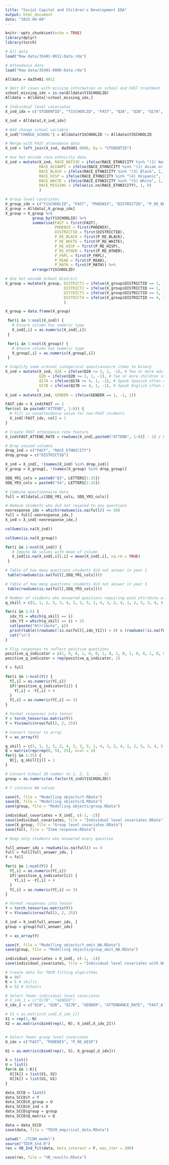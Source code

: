 ```yaml
---
title: "Social Capital and Children's Development EDA"
output: html_document
date: "2025-04-08"
---
```


```r
knitr::opts_chunk$set(echo = TRUE)
library(dplyr)
library(torch)
```

```r
# All data
load("Raw data/35481-0012-Data.rda")

# Attendance data
load("Raw data/35481-0006-Data.rda")

Alldata = da35481.0012
```

```r
# Omit 87 cases with missing information on school and FAST treatment
school_missing_idx = is.na(Alldata$Y1SCHOOLID)
Alldata = Alldata[!school_missing_idx,]

# Individual level covariates
X_ind_idx = c("STUDENTID", "Y1SCHOOLID", "FAST", "Q2A", "Q2B", "Q17A", "Q17B", "A5A", "DOB", "GENDER", "RACE_ETHNICITY", "LUNCH_STATUS", "ELL_STATUS", "SPED_STATUS", "KINDERGARTEN", "ATTENDANCE_RATE", "MATH_PCTZ", "READ_PCTZ")

X_ind = Alldata[,X_ind_idx]

# Add change school variable
X_ind["CHANGE_SCHOOL"] = Alldata$Y1SCHOOLID != Alldata$Y3SCHOOLID

# Merge with FAST attendance data
X_ind = left_join(X_ind, da35481.0006, by = "STUDENTID")

# One hot encode race ethnicity data
X_ind = mutate(X_ind, RACE_NATIVE = ifelse(RACE_ETHNICITY %in% "(1) Native American", 1, 0),
               RACE_ASIANPI = ifelse(RACE_ETHNICITY %in% "(2) Asian or Pacific Islander", 1, 0),
               RACE_BLACK = ifelse(RACE_ETHNICITY %in% "(3) Black", 1, 0),
               RACE_HISP = ifelse(RACE_ETHNICITY %in% "(4) Hispanic", 1, 0),
               RACE_WHITE = ifelse(RACE_ETHNICITY %in% "(5) White", 1, 0),
               RACE_MISSING = ifelse(is.na(RACE_ETHNICITY), 1, 0)
               )

# Group level covariates
X_group_idx = c("Y1SCHOOLID", "FAST", "PHOENIX", "DISTRICTID", "P_RE_BLACK", "P_RE_WHITE", "P_RE_HISP", "P_RE_OTHER", "P_FRPL", "P_READ", "P_MATH")
X_group = Alldata[,X_group_idx]
X_group = X_group %>%
            group_by(Y1SCHOOLID) %>%
            summarise(FAST = first(FAST),
                      PHOENIX = first(PHOENIX), 
                      DISTRICTID = first(DISTRICTID), 
                      P_RE_BLACK = first(P_RE_BLACK), 
                      P_RE_WHITE = first(P_RE_WHITE), 
                      P_RE_HISP = first(P_RE_HISP), 
                      P_RE_OTHER = first(P_RE_OTHER), 
                      P_FRPL = first(P_FRPL), 
                      P_READ = first(P_READ), 
                      P_MATH = first(P_MATH)) %>%
            arrange(Y1SCHOOLID)

# One hot encode School District
X_group = mutate(X_group, DISTRICT1 = ifelse(X_group$DISTRICTID == 1, 1, 0),
                          DISTRICT2 = ifelse(X_group$DISTRICTID == 2, 1, 0),
                          DISTRICT3 = ifelse(X_group$DISTRICTID == 3, 1, 0),
                          DISTRICT4 = ifelse(X_group$DISTRICTID == 4, 1, 0)
                          )

X_group = data.frame(X_group)
```


```r
 for(i in 1:ncol(X_ind)) {
   # Ensure column has numeric type
   X_ind[,i] = as.numeric(X_ind[,i])
 }

 for(i in 1:ncol(X_group)) {
   # Ensure column has numeric type
   X_group[,i] = as.numeric(X_group[,i])
 }

# Simplify some ordinal categorical questionnaire items to binary
X_ind = mutate(X_ind, Q2A = ifelse(Q2A >= 2, 1, -1), # Two or more adults in household
               Q2B = ifelse(Q2B >= 2, 1, -1), # Two or more children in household 
               Q17A = ifelse(Q17A >= 4, 1, -1), # Speak Spanish often or always
               Q17B = ifelse(Q17B >= 4, 1, -1), # Speak English often or always
              )
X_ind = mutate(X_ind, GENDER = ifelse(GENDER == 1, -1, 1))
```


```r
FAST_idx = X_ind$FAST == 2
for(col in paste0("ATTEND", 1:8)) {
  # Fill in nonattendance value for non-FAST students
  X_ind[!FAST_idx, col] = 1
}

# Create FAST attendance rate feature
X_ind$FAST_ATTEND_RATE = rowSums(X_ind[,paste0("ATTEND", 1:8)] - 1) / 8
```


```r
# Drop unused columns
drop_ind = c("FAST", "RACE_ETHNICITY")
drop_group = c("DISTRICTID")

X_ind = X_ind[, !(names(X_ind) %in% drop_ind)]
X_group = X_group[, !(names(X_group) %in% drop_group)]
```


```r
SDQ_YR1_cols = paste0("Q3", LETTERS[1:25])
SDQ_YR3_cols = paste0("S4", LETTERS[1:25])
```

```r
# Combine questionnaire data
full = Alldata[,c(SDQ_YR1_cols, SDQ_YR3_cols)]

# Remove students who did not respond to any questions
nonresponse_idx = which(rowSums(is.na(full)) == 50)
full = full[-nonresponse_idx,]
X_ind = X_ind[-nonresponse_idx,]
```

```r
colSums(is.na(X_ind))
```
```r
colSums(is.na(X_group))
```

```r
for(i in 1:ncol(X_ind)) {
   # Impute NA values with mean of column
   X_ind[is.na(X_ind[,i]),i] = mean(X_ind[,i], na.rm = TRUE)
 }
```

```r
# Table of how many questions students did not answer in year 1
 table(rowSums(is.na(full[,SDQ_YR1_cols])))
```

```r
# Table of how many questions students did not answer in year 3
 table(rowSums(is.na(full[,SDQ_YR3_cols])))
```

```r
# Number of students who answered questions requiring each attribute at both time points
q_skill = c(5, 1, 2, 5, 3, 4, 3, 2, 5, 1, 4, 3, 2, 4, 1, 2, 5, 3, 4, 5, 1, 3, 4, 2, 1)

for(i in 1:5) {
  idx_Y1 = which(q_skill == i)
  idx_Y3 = which(q_skill == i) + 25
  cat(paste("Atrribute", i))
  print(table((rowSums(!is.na(full[,idx_Y1])) > 0) & (rowSums(!is.na(full[,idx_Y3])) > 0)))
  cat("\n")
}
```


```r
# Flip responses to reflect positive questions
positive_q_indicator = c(1, 0, 0, 1, 0, 0, 1, 0, 1, 0, 1, 0, 0, 1, 0, 0, 1, 0, 0, 1, 1, 0, 0, 0, 1)
positive_q_indicator = rep(positive_q_indicator, 2)

Y = full

for(i in 1:ncol(Y)) {
  Y[,i] = as.numeric(Y[,i])
  if(!positive_q_indicator[i]) {
    Y[,i] = -Y[,i] + 4
  }
  Y[,i] = as.numeric(Y[,i] == 3)
}

# Format responses into tensor 
Y = torch_tensor(as.matrix(Y))
Y = Y$view(c(nrow(full), 2, 25))

# Convert tensor to array
Y = as_array(Y)
```

```r
q_skill = c(5, 1, 2, 5, 3, 4, 3, 2, 5, 1, 4, 3, 2, 4, 1, 2, 5, 3, 4, 5, 1, 3, 4, 2, 1)
Q = matrix(rep(rep(0, 5), 25), ncol = 5)
for(j in 1:25) {
  Q[j, q_skill[j]] = 1
}
```

```r
# Convert School ID number to 1, 2, 3, ..., 52
group = as.numeric(as.factor(X_ind$Y1SCHOOLID))
```

```r
# Y contains NA values

save(Y, file = "Modelling objects/Y.RData")
save(Q, file = "Modelling objects/Q.RData")
save(group, file = "Modelling objects/group.RData")

individual_covariates = X_ind[, c(-1, -2)]
save(individual_covariates, file = "Individual level covariates.RData")
save(X_group, file = "Group level covariates.RData")
save(full, file = "Item response.RData")
```

```r
# Keep only students who answered every question

full_answer_idx = rowSums(is.na(full)) == 0
full = full[full_answer_idx, ]
Y = full

for(i in 1:ncol(Y)) {
  Y[,i] = as.numeric(Y[,i])
  if(!positive_q_indicator[i]) {
    Y[,i] = -Y[,i] + 4
  }
  Y[,i] = as.numeric(Y[,i] == 3)
}

# Format responses into tensor 
Y = torch_tensor(as.matrix(Y))
Y = Y$view(c(nrow(full), 2, 25))

X_ind = X_ind[full_answer_idx, ]
group = group[full_answer_idx]

Y = as_array(Y)
```

```r
save(Y, file = "Modelling objects/Y_omit_NA.RData")
save(group, file = "Modelling objects/group_omit_NA.RData")

individual_covariates = X_ind[, c(-1, -2)]
save(individual_covariates, file = "Individual level covariates with NA rows omitted.RData")
```

```r
# Create data for TDCM fitting algorithms
N = 987
K = 5 # skills
S = 52 # Schools

# Select fewer individual level covariates
# X_idx_1 = c("Q17B", "GENDER")
X_idx_2 = c("Q2A", "Q2B", "Q17B", "GENDER", "ATTENDANCE_RATE", "FAST_ATTEND_RATE")

# X1 = as.matrix(X_ind[,X_idx_1])
X1 = rep(1, N)
X2 = as.matrix(cbind(rep(1, N), X_ind[,X_idx_2]))


# Select fewer group level covariates
U_idx = c("FAST", "PHOENIX", "P_RE_HISP")

U1 = as.matrix(cbind(rep(1, S), X_group[,U_idx]))

X = list()
U = list()
for(k in 1:K){
  X[[k]] = list(X1, X2)
  U[[k]] = list(U1, U1)
}

data_SCCD = list()
data_SCCD$Y = Y
data_SCCD$X_group = U
data_SCCD$X_ind = X
data_SCCD$group = group
data_SCCD$Q_matrix = Q

data = data_SCCD
save(data, file = "TDCM_empirical_data.RData")
```

```r
setwd("../TCDM_model")
source("TDCM_Ind.R")
res = VB_Ind_fit(data, beta_interact = F, max_iter = 200)
```
```r
save(res, file = "VB_results.RData")
```


